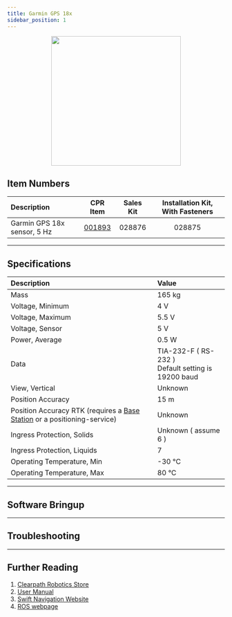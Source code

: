 ```yaml
---
title: Garmin GPS 18x
sidebar_position: 1
---
```



<center>
  <img
    src="/img/sensor_images/sensor_garmin_gps_18x_1.png"
    width="300"
  />
</center>

## Item Numbers

| Description                 |                         CPR Item                         | Sales Kit | Installation Kit, With Fasteners |
| :-------------------------- | :------------------------------------------------------: | :-------: | :------------------------------: |
| Garmin GPS 18x sensor, 5 Hz | [001893](/assets/pdf/clearpath_robotics_001893-TDS1.pdf) |  028876   |              028875              |

---

## Specifications

| Description                                                                                                | Value                                                   |
| :--------------------------------------------------------------------------------------------------------- | :------------------------------------------------------ |
| Mass                                                                                                       | 165 kg                                                  |
| Voltage, Minimum                                                                                           | 4 V                                                     |
| Voltage, Maximum                                                                                           | 5.5 V                                                   |
| Voltage, Sensor                                                                                            | 5 V                                                     |
| Power, Average                                                                                             | 0.5 W                                                   |
| Data                                                                                                       | TIA-232-F ( RS-232 )<br />Default setting is 19200 baud |
| View, Vertical                                                                                             | Unknown                                                 |
| Position Accuracy                                                                                          | 15 m                                                    |
| Position Accuracy RTK (requires a [Base Station](../../add-ons/base_station.mdx) or a positioning-service) | Unknown                                                 |
| Ingress Protection, Solids                                                                                 | Unknown ( assume 6 )                                    |
| Ingress Protection, Liquids                                                                                | 7                                                       |
| Operating Temperature, Min                                                                                 | -30 °C                                                  |
| Operating Temperature, Max                                                                                 | 80 °C                                                   |

---

## Software Bringup

<SoftwareBringup />

---

## Troubleshooting

<Support />

---

## Further Reading

1.  [Clearpath Robotics Store](https://store.clearpathrobotics.com/collections/gps)
2.  [User Manual](/assets/pdf/clearpath_robotics_001893-TDS1.pdf)
3.  [Swift Navigation Website](https://www.garmin.com/en-CA/p/13195)
4.  [ROS webpage](https://github.com/ros-drivers/nmea_navsat_driver)
